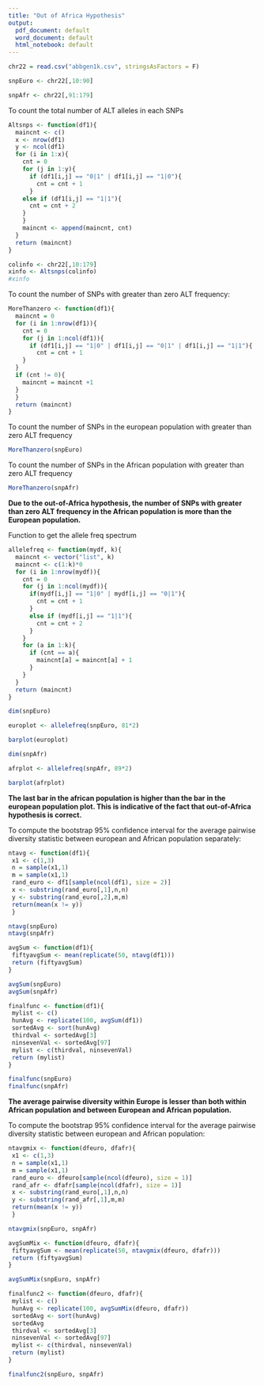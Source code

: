```yaml
---
title: "Out of Africa Hypothesis"
output:
  pdf_document: default
  word_document: default
  html_notebook: default
---
```


```r
chr22 = read.csv("abbgen1k.csv", stringsAsFactors = F)
```

```r
snpEuro <- chr22[,10:90]
```

```r
snpAfr <- chr22[,91:179]
```
To count the total number of ALT alleles in each SNPs
```r
Altsnps <- function(df1){
  maincnt <- c()
  x <- nrow(df1)
  y <- ncol(df1)
  for (i in 1:x){
    cnt = 0
    for (j in 1:y){
      if (df1[i,j] == "0|1" | df1[i,j] == "1|0"){
        cnt = cnt + 1
      }
    else if (df1[i,j] == "1|1"){
      cnt = cnt + 2
    }  
    }
    maincnt <- append(maincnt, cnt)
  }
  return (maincnt)
}
```

```r
colinfo <- chr22[,10:179]
xinfo <- Altsnps(colinfo)
#xinfo
```

To count the number of SNPs with greater than zero ALT frequency:
```r
MoreThanzero <- function(df1){
  maincnt = 0
  for (i in 1:nrow(df1)){
    cnt = 0
    for (j in 1:ncol(df1)){
      if (df1[i,j] == "1|0" | df1[i,j] == "0|1" | df1[i,j] == "1|1"){
        cnt = cnt + 1
    }
  }
  if (cnt != 0){
    maincnt = maincnt +1
  }
  }
  return (maincnt)
}
```

To count the number of SNPs in the european population with greater than zero ALT frequency
```r
MoreThanzero(snpEuro)
```

To count the number of SNPs in the African population with greater than zero ALT frequency
```r
MoreThanzero(snpAfr)
```

**Due to the out-of-Africa hypothesis, the number of SNPs with greater than zero ALT frequency in the African population is more than the European population.**


Function to get the allele freq spectrum
```r
allelefreq <- function(mydf, k){
  maincnt <- vector("list", k)
  maincnt <- c(1:k)*0
  for (i in 1:nrow(mydf)){
    cnt = 0
    for (j in 1:ncol(mydf)){
      if(mydf[i,j] == "1|0" | mydf[i,j] == "0|1"){
        cnt = cnt + 1
      }
      else if (mydf[i,j] == "1|1"){
        cnt = cnt + 2
      }
    }
    for (a in 1:k){
      if (cnt == a){
        maincnt[a] = maincnt[a] + 1
      }
    }
  }
  return (maincnt)
}
```

```r
dim(snpEuro)
```

```r
europlot <- allelefreq(snpEuro, 81*2)
```

```r
barplot(europlot)
```

```r
dim(snpAfr)
```

```r
afrplot <- allelefreq(snpAfr, 89*2)
```

```r
barplot(afrplot)
```

**The last bar in the african population is higher than the bar in the european population plot. This is indicative of the fact that out-of-Africa hypothesis is correct.**


To compute the bootstrap 95% confidence interval for the average pairwise diversity statistic between european and African population separately:
```r
ntavg <- function(df1){
 x1 <- c(1,3)
 n = sample(x1,1)
 m = sample(x1,1)
 rand_euro <- df1[sample(ncol(df1), size = 2)]
 x <- substring(rand_euro[,1],n,n)
 y <- substring(rand_euro[,2],m,m)
 return(mean(x != y))
 }
```

```r
ntavg(snpEuro)
ntavg(snpAfr)
```

```r
avgSum <- function(df1){
 fiftyavgSum <- mean(replicate(50, ntavg(df1)))
 return (fiftyavgSum)
}
```

```r
avgSum(snpEuro)
avgSum(snpAfr)
```

```r
finalfunc <- function(df1){
 mylist <- c() 
 hunAvg <- replicate(100, avgSum(df1))
 sortedAvg <- sort(hunAvg)
 thirdval <- sortedAvg[3]
 ninsevenVal <- sortedAvg[97]
 mylist <- c(thirdval, ninsevenVal)
 return (mylist)
}
```

```r
finalfunc(snpEuro)
finalfunc(snpAfr)
```

**The average pairwise diversity within Europe is lesser than both within African population and between European and African population.**


To compute the bootstrap 95% confidence interval for the average pairwise diversity statistic between european and African population:
```r
ntavgmix <- function(dfeuro, dfafr){
 x1 <- c(1,3)
 n = sample(x1,1)
 m = sample(x1,1)
 rand_euro <- dfeuro[sample(ncol(dfeuro), size = 1)]
 rand_afr <- dfafr[sample(ncol(dfafr), size = 1)]
 x <- substring(rand_euro[,1],n,n)
 y <- substring(rand_afr[,1],m,m)
 return(mean(x != y))
 }
```

```r
ntavgmix(snpEuro, snpAfr)
```

```r
avgSumMix <- function(dfeuro, dfafr){
 fiftyavgSum <- mean(replicate(50, ntavgmix(dfeuro, dfafr)))
 return (fiftyavgSum)
}
```

```r
avgSumMix(snpEuro, snpAfr)
```

```r
finalfunc2 <- function(dfeuro, dfafr){
 mylist <- c() 
 hunAvg <- replicate(100, avgSumMix(dfeuro, dfafr))
 sortedAvg <- sort(hunAvg)
 sortedAvg
 thirdval <- sortedAvg[3]
 ninsevenVal <- sortedAvg[97]
 mylist <- c(thirdval, ninsevenVal)
 return (mylist)
}
```

```r
finalfunc2(snpEuro, snpAfr)
```


